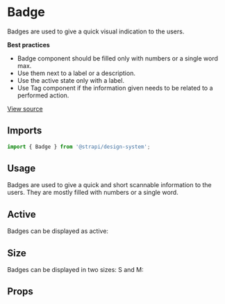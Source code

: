 

<Meta of={BadgeStories} />

# Badge

Badges are used to give a quick visual indication to the users.

**Best practices**

- Badge component should be filled only with numbers or a single word max.
- Use them next to a label or a description.
- Use the active state only with a label.
- Use Tag component if the information given needs to be related to a performed action.

[View source](https://github.com/strapi/design-system/tree/main/packages/design-system/src/Badge)

## Imports

```js
import { Badge } from '@strapi/design-system';
```

## Usage

Badges are used to give a quick and short scannable information to the users. They are mostly filled with numbers or a
single word.

<Canvas of={BadgeStories.Base} />

## Active

Badges can be displayed as active:

<Canvas of={BadgeStories.Active} />

## Size

Badges can be displayed in two sizes: S and M:

<Canvas of={BadgeStories.Size} />

## Props

<TypeTable of={Badge} />
